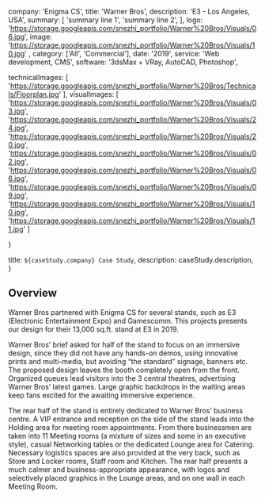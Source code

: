 

  company: 'Enigma CS',
  title: 'Warner Bros',
  description:
    'E3 - Los Angeles, USA',
  summary: [
    'summary line 1',
    'summary line 2',
  ],
  logo: 'https://storage.googleapis.com/snezhi_portfolio/Warner%20Bros/Visuals/06.jpg',
  image: 'https://storage.googleapis.com/snezhi_portfolio/Warner%20Bros/Visuals/10.jpg' ,
  category: ['All', 'Commercial'],
  date: '2019',
  service: 'Web development, CMS',
  software: '3dsMax + VRay, AutoCAD, Photoshop',

  technicalImages: [
    'https://storage.googleapis.com/snezhi_portfolio/Warner%20Bros/Technicals/Floorplan.jpg'
  ],
  visualImages: [
    'https://storage.googleapis.com/snezhi_portfolio/Warner%20Bros/Visuals/03.jpg',
    'https://storage.googleapis.com/snezhi_portfolio/Warner%20Bros/Visuals/24.jpg',
    'https://storage.googleapis.com/snezhi_portfolio/Warner%20Bros/Visuals/20.jpg',
    'https://storage.googleapis.com/snezhi_portfolio/Warner%20Bros/Visuals/02.jpg',
    'https://storage.googleapis.com/snezhi_portfolio/Warner%20Bros/Visuals/06.jpg',
    'https://storage.googleapis.com/snezhi_portfolio/Warner%20Bros/Visuals/09.jpg',
    'https://storage.googleapis.com/snezhi_portfolio/Warner%20Bros/Visuals/10.jpg',
    'https://storage.googleapis.com/snezhi_portfolio/Warner%20Bros/Visuals/11.jpg'
  ]

}

  title: `${caseStudy.company} Case Study`,
  description: caseStudy.description,
}

## Overview

Warner Bros partnered with Enigma CS for several stands, such as E3 (Electronic Entertainment Expo) and Gamescomm. This projects presents our design for their 13,000 sq.ft. stand at E3 in 2019.

Warner Bros’ brief asked for half of the stand to focus on an immersive design, since they did not have any hands-on demos, using innovative prints and multi-media, but avoiding “the standard” signage, banners etc.
The proposed design leaves the booth completely open from the front. Organized queues lead visitors into the 3 central theatres, advertising Warner Bros’ latest games. Large graphic backdrops in the waiting areas keep fans excited for the awaiting immersive experience. 

The rear half of the stand is entirely dedicated to Warner Bros’ business centre. A VIP entrance and reception on the side of the stand leads into the Holding area for meeting room appointments. From there businessmen are taken into 11 Meeting rooms (a mixture of sizes and some in an executive style), casual Networking tables or the dedicated Lounge area for Catering. Necessary logistics spaces are also provided at the very back, such as Store and Locker rooms, Staff room and Kitchen.
The rear half presents a much calmer and business-appropriate appearance, with logos and selectively placed graphics in the Lounge areas, and on one wall in each Meeting Room.
